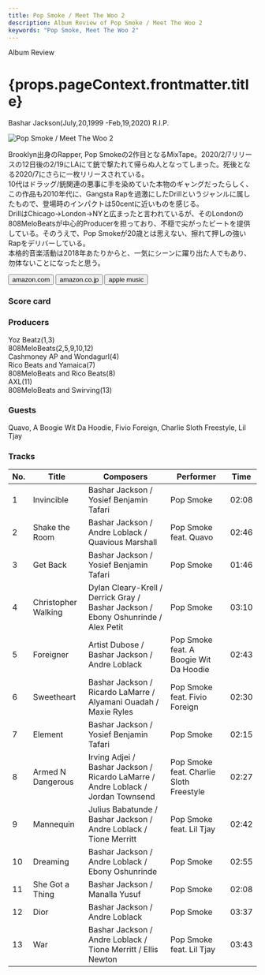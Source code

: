 ```yaml
---
title: Pop Smoke / Meet The Woo 2
description: Album Review of Pop Smoke / Meet The Woo 2
keywords: "Pop Smoke, Meet The Woo 2"
---
```




<p className="largeP">Album Review</p>
<h1 className="h1--no--margin">{props.pageContext.frontmatter.title}</h1>

<Tag type="gray" title="Clear Filter">
  Bashar Jackson(July,20,1999 -Feb,19,2020) R.I.P.
</Tag>

<br/>
<Row  className="image-card-group">
	<Column colMd={"3"} colLg={"4"} noGutterMdLeft="">
       <ImageCard>

![Pop Smoke / Meet The Woo 2](../../images/cd/popsmoke1L.jpg)

</ImageCard>
	</Column>
	<Column colMd={"4"} colLg={"8"} noGutterMdLeft="">
	<p>
	Brooklyn出身のRapper, Pop Smokeの2作目となるMixTape。2020/2/7リリースの12日後の2/19にLAにて銃で撃たれて帰らぬ人となってしまった。死後となる2020/7にさらに一枚リリースされている。
	<br/>10代はドラッグ/銃関連の悪事に手を染めていた本物のギャングだったらしく、この作品も2010年代に、Gangsta Rapを過激にしたDrillというジャンルに属したもので、登場時のインパクトは50centに近いものを感じる。
	<br/>DrillはChicago→London→NYと広まったと言われているが、そのLondonの808MeloBeatsが中心的Producerを担っており、不穏で尖がったビートを提供している。そのうえで、Pop Smokeが20歳とは思えない、擦れて押しの強いRapをデリバーしている。
	<br/>本格的音楽活動は2018年あたりからと、一気にシーンに躍り出た人でもあり、勿体ないことになったと思う。
	</p>
	<div>
	  <Button className="button-right-mergin"  href="https://amzn.to/2ZaS5VJ" kind="primary" size="small" renderIcon={ArrowUpRight24}>
      amazon.com
    </Button>
    <Button className="button-right-mergin"  href="https://amzn.to/3pd9LKZ" kind="secondary" size="small" renderIcon={ArrowUpRight24}>
      amazon.co.jp
    </Button>
		<Button className="button-right-mergin"  href="https://apple.co/3tXupSE" kind="tertiary" size="small" renderIcon={ArrowUpRight24}>
      apple music
    </Button>
	</div>
	</Column>
</Row>
<Row >
	<Column colMd={"4"} colLg={"4"} noGutterMdLeft="">
<div>
  <h3>Score card</h3>
	<SliderJS1 value="1" />
  <SliderJS2 value="2" />
	<SliderJS3 value="2" />
  <SliderJS4 value="8" />
</div>
</Column>
<Column colMd={"8"} colLg={"8"} noGutterMdLeft="">
<div>
<h3>Producers</h3>
<p>
	Yoz Beatz(1,3)
	<br/>808MeloBeats(2,5,9,10,12)
	<br/>Cashmoney AP and Wondagurl(4)
	<br/>Rico Beats and Yamaica(7)
	<br/>808MeloBeats and Rico Beats(8)
	<br/>AXL(11)
	<br/>808MeloBeats and Swirving(13)
</p>
<h3>Guests</h3>
<p>
	Quavo, A Boogie Wit Da Hoodie, Fivio Foreign, Charlie Sloth Freestyle, Lil Tjay
</p>
	</div>
</Column>
</Row>

<h3>Tracks</h3>

| No. | Title               | Composers                                                                          | Performer                               | Time  |
| --- | ------------------- | ---------------------------------------------------------------------------------- | --------------------------------------- | ----- |
| 1   | Invincible          | Bashar Jackson / Yosief Benjamin Tafari                                            | Pop Smoke                               | 02:08 |
| 2   | Shake the Room      | Bashar Jackson / Andre Loblack / Quavious Marshall                                 | Pop Smoke feat. Quavo                   | 02:46 |
| 3   | Get Back            | Bashar Jackson / Yosief Benjamin Tafari                                            | Pop Smoke                               | 01:46 |
| 4   | Christopher Walking | Dylan Cleary-Krell / Derrick Gray / Bashar Jackson / Ebony Oshunrinde / Alex Petit | Pop Smoke                               | 03:10 |
| 5   | Foreigner           | Artist Dubose / Bashar Jackson / Andre Loblack                                     | Pop Smoke feat. A Boogie Wit Da Hoodie  | 02:43 |
| 6   | Sweetheart          | Bashar Jackson / Ricardo LaMarre / Alyamani Ouadah / Maxie Ryles                   | Pop Smoke feat. Fivio Foreign           | 02:30 |
| 7   | Element             | Bashar Jackson / Yosief Benjamin Tafari                                            | Pop Smoke                               | 02:15 |
| 8   | Armed N Dangerous   | Irving Adjei / Bashar Jackson / Ricardo LaMarre / Andre Loblack / Jordan Townsend  | Pop Smoke feat. Charlie Sloth Freestyle | 02:27 |
| 9   | Mannequin           | Julius Babatunde / Bashar Jackson / Andre Loblack / Tione Merritt                  | Pop Smoke feat. Lil Tjay                | 02:42 |
| 10  | Dreaming            | Bashar Jackson / Andre Loblack / Ebony Oshunrinde                                  | Pop Smoke                               | 02:55 |
| 11  | She Got a Thing     | Bashar Jackson / Manalla Yusuf                                                     | Pop Smoke                               | 02:08 |
| 12  | Dior                | Bashar Jackson / Andre Loblack                                                     | Pop Smoke                               | 03:37 |
| 13  | War                 | Bashar Jackson / Andre Loblack / Tione Merritt / Ellis Newton                      | Pop Smoke feat. Lil Tjay                | 03:43 |
